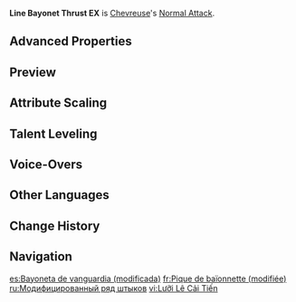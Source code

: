 {{Talent Infobox
|image         = Talent Line Bayonet Thrust EX.png
|character     = Chevreuse
|type          = Normal Attack
|info          = '''Normal Attack'''<br>Performs up to 4 consecutive spear strikes.<br><br>'''Charged Attack'''<br>Consumes a certain amount of Stamina to lunge forward, dealing damage to opponents along the way.<br><br>'''Plunging Attack'''<br>Plunges from mid-air to strike the ground below, damaging opponents along the path and dealing AoE DMG upon impact.
|CD            = 
|energyCost    = 
|scale_att1    = ATK
|scale_att2    = 
|utility1      = 
|utility2      = 
|arkhe         = 
}}
'''Line Bayonet Thrust EX''' is [[Chevreuse]]'s [[Normal Attack]].
<!--
==Gameplay Notes==
-->
==Advanced Properties==
{{Advanced Properties
|title   = Normal Attack 1-Hit
|gu      = 1U
|icdtag  = Normal Attack
|icdtype = 2.5s/3 Hits
|poise   = 49.423
|impulse = 3

|title2   = Normal Attack 2-Hit
|gu2      = 1U
|icdtag2  = Normal Attack
|icdtype2 = 2.5s/3 Hits
|poise2   = 45.87
|impulse2 = 3

|title3   = Normal Attack 3-Hit A
|gu3      = 1U
|icdtag3  = Normal Attack
|icdtype3 = 2.5s/3 Hits
|poise3   = 25.716
|impulse3 = 2

|title4   = Normal Attack 3-Hit B
|gu4      = 1U
|icdtag4  = Normal Attack
|icdtype4 = 2.5s/3 Hits
|poise4   = 30.189
|impulse4 = 3

|title5   = Normal Attack 4-Hit
|gu5      = 1U
|icdtag5  = Normal Attack
|icdtype5 = 2.5s/3 Hits
|poise5   = 71.871
|impulse5 = 6

|title6   = Charged Attack
|gu6      = 1U
|icdtag6  = Charged Attack
|icdtype6 = 0.5s
|poise6   = 120
|impulse6 = 5

|title7   = Plunging Attack Collision
|gu7      = 0U
|icdtag7  = none
|poise7   = 25
|impulse7 = 2

|title8   = Low Plunge
|gu8      = 1U
|icdtag8  = none
|poise8   = 100
|impulse8 = 4
|blunt8   = 1

|title9   = High Plunge
|gu9      = 1U
|icdtag9  = none
|poise9   = 150
|impulse9 = 7
|blunt9   = 1
}}

==Preview==
{{Preview
|file1    = Line Bayonet Thrust EX Normal Preview
|caption1 = Normal Attack
|file2    = Line Bayonet Thrust EX Charged Preview
|caption2 = Charged Attack
|file3    = Line Bayonet Thrust EX Plunging Preview
|caption3 = Plunging Attack
}}

==Attribute Scaling==
{{Talent Scaling
|levels=11
|order=hit1,hit2,hit3,hit4,charged_title,charged,stamina,plunge_title,plunge,plungelow,plungehigh
|titles=1-Hit DMG (%),2-Hit DMG (%),3-Hit DMG (%),4-Hit DMG (%),Charged Attack,Charged Attack DMG (%),Charged Attack Stamina Cost,Plunging Attack,Plunge DMG (%),Low Plunge DMG (%),High Plunge DMG (%)
|hit1_1=53.13
|hit1_2=57.45
|hit1_3=61.78
|hit1_4=67.96
|hit1_5=72.28
|hit1_6=77.22
|hit1_7=84.02
|hit1_8=90.82
|hit1_9=97.61
|hit1_10=105.02
|hit1_11=112.44
|hit2_1=49.31
|hit2_2=53.32
|hit2_3=57.34
|hit2_4=63.07
|hit2_5=67.09
|hit2_6=71.67
|hit2_7=77.98
|hit2_8=84.29
|hit2_9=90.59
|hit2_10=97.47
|hit2_11=104.36
|hit3_1=27.64 + 32.45
|hit3_2=29.9 + 35.09
|hit3_3=32.15 + 37.74
|hit3_4=35.36 + 41.51
|hit3_5=37.61 + 44.15
|hit3_6=40.18 + 47.17
|hit3_7=43.72 + 51.32
|hit3_8=47.25 + 55.47
|hit3_9=50.79 + 59.62
|hit3_10=54.65 + 64.15
|hit3_11=58.5 + 68.68
|hit4_1=77.26
|hit4_2=83.55
|hit4_3=89.84
|hit4_4=98.82
|hit4_5=105.11
|hit4_6=112.3
|hit4_7=122.18
|hit4_8=132.06
|hit4_9=141.95
|hit4_10=152.73
|hit4_11=163.51
|charged_1=121.69
|charged_2=131.59
|charged_3=141.5
|charged_4=155.65
|charged_5=165.56
|charged_6=176.88
|charged_7=192.44
|charged_8=208
|charged_9=223.57
|charged_10=240.55
|charged_11=257.53
|stamina=25
|plunge_1=63.93
|plunge_2=69.14
|plunge_3=74.34
|plunge_4=81.77
|plunge_5=86.98
|plunge_6=92.92
|plunge_7=101.1
|plunge_8=109.28
|plunge_9=117.46
|plunge_10=126.38
|plunge_11=135.3
|plungelow_1=127.84
|plungelow_2=138.24
|plungelow_3=148.65
|plungelow_4=163.51
|plungelow_5=173.92
|plungelow_6=185.81
|plungelow_7=202.16
|plungelow_8=218.51
|plungelow_9=234.86
|plungelow_10=252.7
|plungelow_11=270.54
|plungehigh_1=159.68
|plungehigh_2=172.67
|plungehigh_3=185.67
|plungehigh_4=204.24
|plungehigh_5=217.23
|plungehigh_6=232.09
|plungehigh_7=252.51
|plungehigh_8=272.93
|plungehigh_9=293.36
|plungehigh_10=315.64
|plungehigh_11=337.92
}}

==Talent Leveling==
{{Talent Upgrade|Chevreuse}}

==Voice-Overs==
{{Talent VO}}

==Other Languages==
{{Other Languages
|en      = Line Bayonet Thrust EX
|zhs     = 线列枪刺・改
|zhs_rm  = Xiànliè Qiāngcì - Gǎi
|zht     = 線列槍刺・改
|zht_rm  = Xiànliè Qiāngcì - Gǎi
|zh_tl   = 
|ja      = 戦列槍術・改
|ja_rm   = Senretsu Soujutsu - Kai
|ja_tl   = 
|ko      = 전열 창술・개량
|ko_rm   = 
|ko_tl   = 
|es      = Bayoneta de vanguardia (modificada)
|es_tl   = Vanguard Bayonet (Modified)
|fr      = Pique de baïonnette (modifiée)
|fr_tl   = Bayonet Pike (Modified)
|ru      = Модифицированный ряд штыков
|ru_tl   = Modified Line of Bayonets
|th      = Line Bayonet Thrust EX
|vi      = Lưỡi Lê Cải Tiến
|vi_tl   = 
|de      = Bajonettangriff der Lineartaktik &ndash; Modifiziert
|de_tl   = Bayonet Attack of Linear Tactics - Modified
|id      = Line Bayonet Thrust EX
|pt      = Linha de Baioneta Modificada
|pt_tl   = 
|tr      = Süngü Hattı Saldırısı
|tr_tl   = 
|it      = Baionetta d'avanguardia modificata
|it_tl   = Modified Vanguard Bayonet
}}

==Change History==
{{Change History|4.3}}

==Navigation==
{{Talent Navbox|Chevreuse}}

[[es:Bayoneta de vanguardia (modificada)]]
[[fr:Pique de baïonnette (modifiée)]]
[[ru:Модифицированный ряд штыков]]
[[vi:Lưỡi Lê Cải Tiến]]